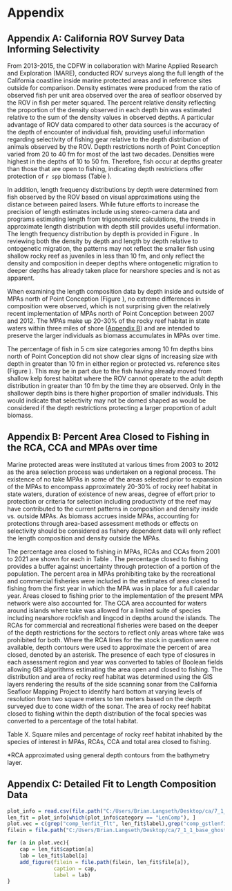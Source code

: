 \clearpage

# Appendix

## Appendix A: California ROV Survey Data Informing Selectivity

From 2013-2015, the CDFW in collaboration with Marine Applied Research and Exploration (MARE), conducted ROV surveys along the full length of the California coastline inside marine protected areas and in reference sites outside for comparison. Density estimates were produced from the ratio of observed fish per unit area observed over the area of seafloor observed by the ROV in fish per meter squared. The percent relative density reflecting the proportion of the density observed in each depth bin was estimated relative to the sum of the density values in observed depths. A particular advantage of ROV data compared to other data sources is the accuracy of the depth of encounter of individual fish, providing useful information regarding selectivity of fishing gear relative to the depth distribution of animals observed by the ROV. Depth restrictions north of Point Conception varied from 20 to 40 fm for most of the last two decades. Densities were highest in the depths of 10 to 50 fm. Therefore, fish occur at depths greater than those that are open to fishing, indicating depth restrictions offer protection of `r spp` biomass (Table \ref{tab:ca-ROV}). 
 
In addition, length frequency distributions by depth were determined from fish observed by the ROV based on visual approximations using the distance between paired lasers. While future efforts to increase the precision of length estimates include using stereo-camera data and programs estimating length from trigonometric calculations, the trends in approximate length distribution with depth still provides useful information. The length frequency distribution by depth is provided in Figure \ref{fig:ca-ROV}. In reviewing both the density by depth and length by depth relative to ontogenetic migration, the patterns may not reflect the smaller fish using shallow rocky reef as juveniles in less than 10 fm, and only reflect the density and composition in deeper depths where ontogenetic migration to deeper depths has already taken place for nearshore species and is not as apparent. 

When examining the length composition data by depth inside and outside of MPAs north of Point Conception (Figure \ref{fig:ca-ROV}), no extreme differences in composition were observed, which is not surprising given the relatively recent implementation of MPAs north of Point Conception between 2007 and 2012. The MPAs make up 20-30% of the rocky reef habitat in state waters within three miles of shore ([Appendix B](#append_b)) and are intended to preserve the larger individuals as biomass accumulates in MPAs over time. 

The percentage of fish in 5 cm size categories among 10 fm depths bins north of Point Conception did not show clear signs of increasing size with depth in greater than 10 fm in either region or protected vs. reference sites (Figure \ref{fig:ca-ROV-percent}). This may be in part due to the fish having already moved from shallow kelp forest habitat where the ROV cannot operate to the adult depth distribution in greater than 10 fm by the time they are observed. Only in the shallower depth bins is there higher proportion of smaller individuals. This would indicate that selectivity may not be domed shaped as would be considered if the depth restrictions protecting a larger proportion of adult biomass.


## Appendix B: Percent Area Closed to Fishing in the RCA, CCA and MPAs over time

Marine protected areas were instituted at various times from 2003 to 2012 as the area selection process was undertaken on a regional process. The existence of no take MPAs in some of the areas selected prior to expansion of the MPAs to encompass approximately 20-30% of rocky reef habitat in state waters, duration of existence of new areas, degree of effort prior to protection or criteria for selection including productivity of the reef may have contributed to the current patterns in composition and density inside vs. outside MPAs. As biomass accrues inside MPAs, accounting for protections through area-based assessment methods or effects on selectivity should be considered as fishery dependent data will only reflect the length composition and density outside the MPAs. 
 
The percentage area closed to fishing in MPAs, RCAs and CCAs from 2001 to 2021 are shown for each in Table \ref{tab:ca-mpa}.  The percentage closed to fishing provides a buffer against uncertainty through protection of a portion of the population. The percent area in MPAs prohibiting take by the recreational and commercial fisheries were included in the estimates of area closed to fishing from the first year in which the MPA was in place for a full calendar year. Areas closed to fishing prior to the implementation of the present MPA network were also accounted for. The CCA area accounted for waters around islands where take was allowed for a limited suite of species including nearshore rockfish and lingcod in depths around the islands. The RCAs for commercial and recreational fisheries were based on the deeper of the depth restrictions for the sectors to reflect only areas where take was prohibited for both. Where the RCA lines for the stock in question were not available, depth contours were used to approximate the percent of area closed, denoted by an asterisk.  The presence of each type of closures in each assessment region and year was converted to tables of Boolean fields allowing GIS algorithms estimating the area open and closed to fishing. The distribution and area of rocky reef habitat was determined using the GIS layers rendering the results of the side scanning sonar from the California Seafloor Mapping Project to identify hard bottom at varying levels of resolution from two square meters to ten meters based on the depth surveyed due to cone width of the sonar. The area of rocky reef habitat closed to fishing within the depth distribution of the focal species was converted to a percentage of the total habitat. 
 
 
Table X. Square miles and percentage of rocky reef habitat inhabited by the species of interest in MPAs, RCAs, CCA and total area closed to fishing.
 
*RCA approximated using general depth contours from the bathymetry layer.


## Appendix C: Detailed Fit to Length Composition Data 


```r
plot_info = read.csv(file.path("C:/Users/Brian.Langseth/Desktop/ca/7_1_1_base_ghostCom", "plots", "plotinfotable_for_doc.csv"))
len_fit = plot_info[which(plot_info$category == "LenComp"), ]
plot.vec = c(grep("comp_lenfit_flt", len_fit$label),grep("comp_gstlenfit_flt", len_fit$label))
filein = file.path("C:/Users/Brian.Langseth/Desktop/ca/7_1_1_base_ghostCom", "plots")

for (a in plot.vec){
	cap = len_fit$caption[a]
	lab = len_fit$label[a]
	add_figure(filein = file.path(filein, len_fit$file[a]), 
			   caption = cap, 
			   label = lab)
}
```

\clearpage

